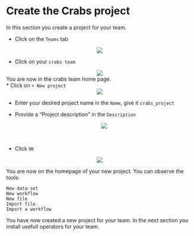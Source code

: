 # Create the Crabs project

In this section you create a project for your team.


* Click on the `Teams` tab

<center><img src="images/click_on_teams.png"></center>

* Click on your `crabs team`

<center><img src="images/click_on_crabs_team.png"></center>

You are now in the crabs team home page.
\
* Click on `+ New project`
<center><img src="images/click_on_add_project.png"></center>

* Enter your desired project name in the `Name`, give it `crabs_project`

* Provide a "Project description" in the `Description`
<center><img src="images/give_name_to_project.png"></center>
\
* Click `OK`

<center><img src="images/view_completed_project.png"></center>


You are now on the homepage of your new project.
You can observe the tools:


`New data set`  
    `New workflow`  
    `New file`  
    `Import file`  
    `Import a workflow`  

You have now created a new project for your team. In the next section you install usefull operators for your team.